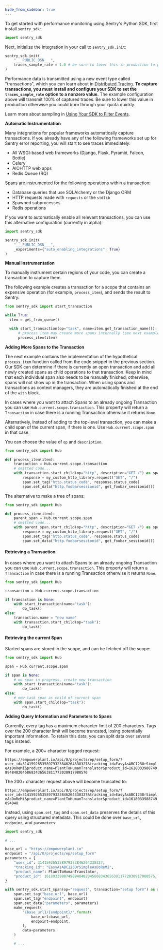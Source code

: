 ```yaml
---
hide_from_sidebar: true
---
```


To get started with performance monitoring using Sentry's Python SDK, first install `sentry_sdk`:

```python
import sentry_sdk
```

Next, initialize the integration in your call to `sentry_sdk.init`:

```python
sentry_sdk.init(
    "___PUBLIC_DSN___", 
    traces_sample_rate = 1.0 # be sure to lower this in production to prevent quota issues
)
```

Performance data is transmitted using a new event type called "transactions", which you can learn about in [Distributed Tracing](/performance-monitoring/distributed-tracing/#traces-transactions-and-spans). **To capture transactions, you must install and configure your SDK to set the `traces_sample_rate` option to a nonzero value.** The example configuration above will transmit 100% of captured traces. Be sure to lower this value in production otherwise you could burn through your quota quickly.

Learn more about sampling in [Using Your SDK to Filter Events](/error-reporting/configuration/filtering/).

**Automatic Instrumentation**

Many integrations for popular frameworks automatically capture transactions. If you already have any of the following frameworks set up for Sentry error reporting, you will start to see traces immediately:

- All WSGI-based web frameworks (Django, Flask, Pyramid, Falcon, Bottle)
- Celery
- AIOHTTP web apps
- Redis Queue (RQ)

Spans are instrumented for the following operations within a transaction:

- Database queries that use SQLAlchemy or the Django ORM
- HTTP requests made with `requests` or the `stdlib`
- Spawned subprocesses
- Redis operations

If you want to automatically enable all relevant transactions, you can use this alternative configuration (currently in alpha):

```python
import sentry_sdk

sentry_sdk.init(
    "___PUBLIC_DSN___",
    _experiments={"auto_enabling_integrations": True}
)
```

**Manual Instrumentation**

To manually instrument certain regions of your code, you can create a transaction to capture them.

The following example creates a transaction for a scope that contains an expensive operation (for example, `process_item`), and sends the result to Sentry:

```python
from sentry_sdk import start_transaction

while True:
  item = get_from_queue()

  with start_transaction(op="task", name=item.get_transaction_name()):
      # process_item may create more spans internally (see next examples)
      process_item(item)
```

**Adding More Spans to the Transaction**

The next example contains the implementation of the hypothetical `process_item` function called from the code snippet in the previous section. Our SDK can determine if there is currently an open transaction and add all newly created spans as child operations to that transaction. Keep in mind that each individual span also needs to be manually finished; otherwise, spans will not show up in the transaction. When using spans and transactions as context managers, they are automatically finished at the end of the `with` block.

In cases where you want to attach Spans to an already ongoing Transaction you can use `Hub.current.scope.transaction`. This property will return a `Transaction` in case there is a running Transaction otherwise it returns `None`.

Alternatively, instead of adding to the top-level transaction, you can make a child span of the current span, if there is one. Use `Hub.current.scope.span` in that case.

You can choose the value of `op` and `description`.

```python
from sentry_sdk import Hub

def process_item(item):
    transaction = Hub.current.scope.transaction
    # omitted code...
    with transaction.start_child(op="http", description="GET /") as span:
        response = my_custom_http_library.request("GET", "/")
        span.set_tag("http.status_code", response.status_code)
        span.set_data("http.foobarsessionid", get_foobar_sessionid())
```

The alternative to make a tree of spans:

```python
from sentry_sdk import Hub

def process_item(item):
    parent_span = Hub.current.scope.span
    # omitted code...
    with parent_span.start_child(op="http", description="GET /") as span:
        response = my_custom_http_library.request("GET", "/")
        span.set_tag("http.status_code", response.status_code)
        span.set_data("http.foobarsessionid", get_foobar_sessionid())
```

<!-- ENDWIZARD -->

#### Retrieving a Transaction

In cases where you want to attach Spans to an already ongoing Transaction you can use `Hub.current.scope.transaction`. This property will return a `Transaction` in case there is a running Transaction otherwise it returns `None`.

```python
from sentry_sdk import Hub

transaction = Hub.current.scope.transaction

if transaction is None:
    with start_transaction(name="task"):
        do_task()
else:
    transaction.name = "new name"
    with transaction.start_child(op="task"):
        do_task()
```

#### Retrieving the current Span

Started spans are stored in the scope, and can be fetched off the scope:

```python
from sentry_sdk import Hub

span = Hub.current.scope.span

if span is None:
    # no span in progress, create new transaction
    with start_transaction(name="task"):
        do_task()
else:
    # new task span as child of current span
    with span.start_child(op="task"):
        do_task()
```

**Adding Query Information and Parameters to Spans**

Currently, every tag has a maximum character limit of 200 characters. Tags over the 200 character limit will become truncated, losing potentially important information. To retain this data, you can split data over several tags instead.

For example, a 200+ character tagged request:

`https://empowerplant.io/api/0/projects/ep/setup_form/?user_id=314159265358979323846264338327&tracking_id=EasyAsABC123OrSimpleAsDoReMi&product_name=PlantToHumanTranslator&product_id=161803398874989484820458683436563811772030917980576`

The 200+ character request above will become truncated to:

`https://empowerplant.io/api/0/projects/ep/setup_form/?user_id=314159265358979323846264338327&tracking_id=EasyAsABC123OrSimpleAsDoReMi&product_name=PlantToHumanTranslator&product_id=1618033988749894848`

Instead, using `span.set_tag` and `span.set_data` preserves the details of this query using structured metadata. This could be done over `base_url`, `endpoint`, and `parameters`:

```python
import sentry_sdk

# ...

base_url = "https://empowerplant.io"
endpoint = "/api/0/projects/ep/setup_form"
parameters = {
    "user_id": 314159265358979323846264338327,
    "tracking_id": "EasyAsABC123OrSimpleAsDoReMi",
    "product_name": PlantToHumanTranslator,
    "product_id": 161803398874989484820458683436563811772030917980576,
}

with sentry_sdk.start_span(op="request", transaction="setup form") as span:
    span.set_tag("base_url", base_url)
    span.set_tag("endpoint", endpoint)
    span.set_data("parameters", parameters)
    make_request(
        "{base_url}/{endpoint}/".format(
            base_url=base_url,
            endpoint=endpoint,
        ),
        data=parameters
    )

    # ...
```
